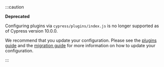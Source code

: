 :::caution

<Icon name="exclamation-triangle" /> **Deprecated**

Configuring plugins via `cypress/plugins/index.js` is no longer supported as of
Cypress version 10.0.0.

We recommend that you update your configuration. Please see the
[plugins guide](/guides/tooling/plugins-guide) and the
[migration guide](/guides/references/migration-guide) for more information on
how to update your configuration.

:::
